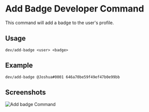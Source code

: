 # Add Badge Developer Command

This command will add a badge to the user's profile.


## Usage

```
dev/add-badge <user> <badge>
```

## Example

```
dev/add-badge @Joshua#0001 646a70be59f49ef47b0e99bb
```

## Screenshots

![Add badge Command](https://cdn.discordapp.com/attachments/1103903862877859840/1135686963941359647/image.png)